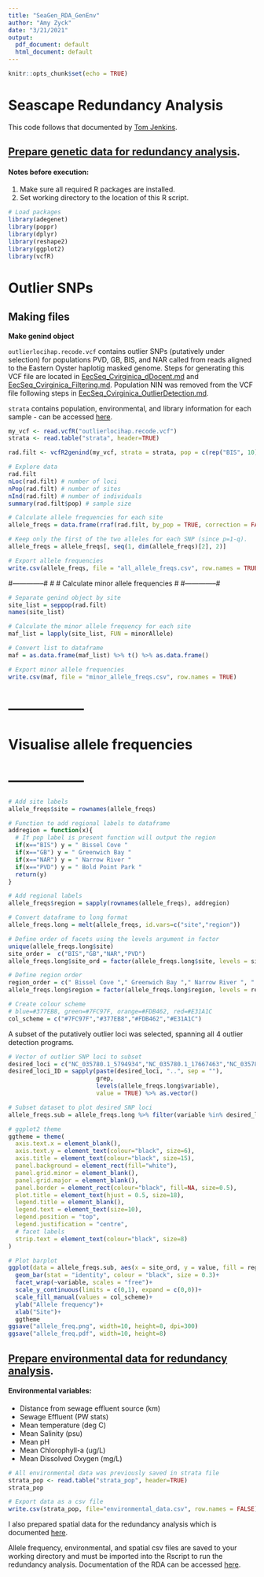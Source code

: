 ```yaml
---
title: "SeaGen_RDA_GenEnv"
author: "Amy Zyck"
date: "3/21/2021"
output:
  pdf_document: default
  html_document: default
---
```


```r
knitr::opts_chunk$set(echo = TRUE)
```

# Seascape Redundancy Analysis

This code follows that documented by [Tom Jenkins](https://github.com/Tom-Jenkins/seascape_rda_tutorial).

## [Prepare genetic data for redundancy analysis](https://github.com/Tom-Jenkins/seascape_rda_tutorial/blob/master/1.Prepare_genetic_data/1.prepare_genetic_data.R).

#### Notes before execution:
1. Make sure all required R packages are installed.
2. Set working directory to the location of this R script.

```r
# Load packages
library(adegenet)
library(poppr)
library(dplyr)
library(reshape2)
library(ggplot2)
library(vcfR)
```

# Outlier SNPs

## Making files

**Make genind object**

`outlierlocihap.recode.vcf` contains outlier SNPs (putatively under selection) for populations PVD, GB, BIS, and NAR called from reads aligned to the Eastern Oyster haplotig masked genome. Steps for generating this VCF file are located in [EecSeq_Cvirginica_dDocent.md](https://github.com/amyzyck/EecSeq_NB_EasternOyster/blob/master/Analysis/EecSeq_Cvirginica_dDocent.md) and [EecSeq_Cvirginica_Filtering.md](https://github.com/amyzyck/EecSeq_NB_EasternOyster/blob/master/Analysis/EecSeq_Cvirginica_Filtering.md). Population NIN was removed from the VCF file following steps in [EecSeq_Cvirginica_OutlierDetection.md](https://github.com/amyzyck/EecSeq_NB_EasternOyster/blob/master/Analysis/EecSeq_Cvirginica_OutlierDetection.md).

`strata` contains population, environmental, and library information for each sample - can be accessed [here](https://github.com/amyzyck/EecSeq_NB_EasternOyster/blob/master/Analysis/PopGen_SeaGen_Analyses/strata).

```r
my_vcf <- read.vcfR("outlierlocihap.recode.vcf")
strata <- read.table("strata", header=TRUE)
```

```r
rad.filt <- vcfR2genind(my_vcf, strata = strata, pop = c(rep("BIS", 10),rep("GB", 10),rep("NAR", 10), rep("PVD",10)))
```

```r
# Explore data
rad.filt
nLoc(rad.filt) # number of loci
nPop(rad.filt) # number of sites
nInd(rad.filt) # number of individuals
summary(rad.filt$pop) # sample size
```

```r
# Calculate allele frequencies for each site
allele_freqs = data.frame(rraf(rad.filt, by_pop = TRUE, correction = FALSE), check.names = FALSE)
```

```r
# Keep only the first of the two alleles for each SNP (since p=1-q).
allele_freqs = allele_freqs[, seq(1, dim(allele_freqs)[2], 2)]
```

```r
# Export allele frequencies
write.csv(allele_freqs, file = "all_allele_freqs.csv", row.names = TRUE)
```

#--------------#
#
# Calculate minor allele frequencies
#
#--------------#

```r
# Separate genind object by site
site_list = seppop(rad.filt)
names(site_list)
```

```r
# Calculate the minor allele frequency for each site
maf_list = lapply(site_list, FUN = minorAllele)
```

```r
# Convert list to dataframe
maf = as.data.frame(maf_list) %>% t() %>% as.data.frame()
```

```r
# Export minor allele frequencies
write.csv(maf, file = "minor_allele_freqs.csv", row.names = TRUE)
```

# ----------------- #
#
# Visualise allele frequencies
#
# ----------------- #

```r
# Add site labels
allele_freqs$site = rownames(allele_freqs)
```

```r
# Function to add regional labels to dataframe
addregion = function(x){
  # If pop label is present function will output the region
  if(x=="BIS") y = " Bissel Cove "
  if(x=="GB") y = " Greenwich Bay "
  if(x=="NAR") y = " Narrow River "
  if(x=="PVD") y = " Bold Point Park "
  return(y)
}
```

```r
# Add regional labels
allele_freqs$region = sapply(rownames(allele_freqs), addregion)
```

```r
# Convert dataframe to long format
allele_freqs.long = melt(allele_freqs, id.vars=c("site","region"))
```

```r
# Define order of facets using the levels argument in factor
unique(allele_freqs.long$site)
site_order =  c("BIS","GB","NAR","PVD")
allele_freqs.long$site_ord = factor(allele_freqs.long$site, levels = site_order)
```

```r
# Define region order
region_order = c(" Bissel Cove "," Greenwich Bay "," Narrow River ", " Bold Point Park ")
allele_freqs.long$region = factor(allele_freqs.long$region, levels = region_order)
```

```r
# Create colour scheme
# blue=#377EB8, green=#7FC97F, orange=#FDB462, red=#E31A1C
col_scheme = c("#7FC97F","#377EB8","#FDB462","#E31A1C")
```


A subset of the putatively outlier loci was selected, spanning all 4 outlier detection programs. 

```r
# Vector of outlier SNP loci to subset
desired_loci = c("NC_035780.1_5794934","NC_035780.1_17667463","NC_035780.1_57223575","NC_035781.1_38705306","NC_035781.1_52953122","NC_035782.1_40029780","NC_035783.1_27917169","NC_035784.1_24983069","NC_035784.1_79543049","NC_035785.1_32461323","NC_035787.1_28878662")
desired_loci_ID = sapply(paste(desired_loci, "..", sep = ""),
                         grep,
                         levels(allele_freqs.long$variable),
                         value = TRUE) %>% as.vector()
```


```r
# Subset dataset to plot desired SNP loci
allele_freqs.sub = allele_freqs.long %>% filter(variable %in% desired_loci_ID)
```

```r
# ggplot2 theme
ggtheme = theme(
  axis.text.x = element_blank(),
  axis.text.y = element_text(colour="black", size=6),
  axis.title = element_text(colour="black", size=15),
  panel.background = element_rect(fill="white"),
  panel.grid.minor = element_blank(),
  panel.grid.major = element_blank(),
  panel.border = element_rect(colour="black", fill=NA, size=0.5),
  plot.title = element_text(hjust = 0.5, size=18),
  legend.title = element_blank(),
  legend.text = element_text(size=10),
  legend.position = "top",
  legend.justification = "centre",
  # facet labels
  strip.text = element_text(colour="black", size=8)
)
```

```r
# Plot barplot
ggplot(data = allele_freqs.sub, aes(x = site_ord, y = value, fill = region))+
  geom_bar(stat = "identity", colour = "black", size = 0.3)+
  facet_wrap(~variable, scales = "free")+
  scale_y_continuous(limits = c(0,1), expand = c(0,0))+
  scale_fill_manual(values = col_scheme)+
  ylab("Allele frequency")+
  xlab("Site")+
  ggtheme
ggsave("allele_freq.png", width=10, height=8, dpi=300)
ggsave("allele_freq.pdf", width=10, height=8)
```


## [Prepare environmental data for redundancy analysis](https://github.com/Tom-Jenkins/seascape_rda_tutorial/blob/master/3.Prepare_environmental_data/3.prepare_env_data.R).

#### Environmental variables:
- Distance from sewage effluent source (km)
- Sewage Effluent (PW stats)
- Mean temperature (deg C)
- Mean Salinity (psu)
- Mean pH
- Mean Chlorophyll-a (ug/L)
- Mean Dissolved Oxygen (mg/L)

```r
# All environmental data was previously saved in strata file 
strata_pop <- read.table("strata_pop", header=TRUE)
strata_pop
```

```r
# Export data as a csv file
write.csv(strata_pop, file="environmental_data.csv", row.names = FALSE)
```

I also prepared spatial data for the redundancy analysis which is documented [here](https://github.com/amyzyck/EecSeq_NB_EasternOyster/blob/master/Analysis/PopGen_SeaGen_Analyses/RedundancyAnalysis/PrepSpatialData.Rmd).

Allele frequency, environmental, and spatial csv files are saved to your working directory and must be imported into the Rscript to run the redundancy analysis. Documentation of the RDA can be accessed [here](https://github.com/amyzyck/EecSeq_NB_EasternOyster/blob/master/Analysis/PopGen_SeaGen_Analyses/RedundancyAnalysis/RDA_Outlier_Hap.Rmd). 